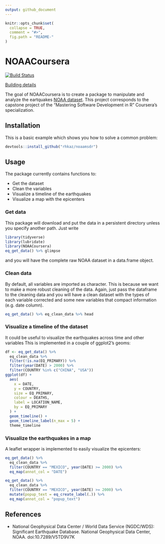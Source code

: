 ```yaml
---
output: github_document
---
```


```r
knitr::opts_chunk$set(
  collapse = TRUE,
  comment = "#>",
  fig.path = "README-"
)
```

# NOAACoursera

[![Build Status](https://travis-ci.org/JhossePaul/NOAACoursera.svg?branch=master)](https://travis-ci.org/JhossePaul/NOAACoursera) 

[Building details](https://travis-ci.org/JhossePaul/NOAACoursera)

The goal of NOAACoursera is to create a package to manipulate and analyze the
eartquakes [NOAA dataset](NOAA). This project corresponds to the capstone project of the 
"Mastering Software Development in R" Coursera's specialization.

## Installation

This is a basic example which shows you how to solve a common problem:

```r
devtools::install_github("rhkaz/noaamsdr")
```

## Usage

The package currently contains functions to:

- Get the dataset
- Clean the variables
- Visualize a timeline of the earthquakes
- Visualize a map with the epicenters

### Get data
This package will download and put the data in a persistent directory unless you
specify another path. Just write 

```r
library(tidyverse)
library(lubridate)
library(NOAACoursera)
eq_get_data() %>% glimpse
```

and you will have the complete raw NOAA dataset in a data.frame object.

### Clean data
By default, all variables are imported as character. This is because we want to
make a more robust cleaning of the data. Again, just pass the dataframe to 
the cleaning data and you will have a clean dataset with the types of each variable
corrected and some new variables that compact information (e.g. date column).

```r
eq_get_data() %>% eq_clean_data %>% head
```


### Visualize a timeline of the dataset
It could be useful to visualize the earthquakes across time and other variables
This is implemented in a couple of ggplot2's geoms: 

```r
df <- eq_get_data() %>%
  eq_clean_data %>%
  filter(!is.na(EQ_PRIMARY)) %>%
  filter(year(DATE) > 2000) %>%
  filter(COUNTRY %in% c("CHINA", "USA"))
ggplot(df) +
  aes(
    x = DATE,
    y = COUNTRY,
    size = EQ_PRIMARY,
    colour = DEATHS,
    label = LOCATION_NAME,
    by = EQ_PRIMARY
  ) +
  geom_timeline() +
  geom_timeline_label(n_max = 5) +
  theme_timeline
```

### Visualize the earthquakes in a map
A leaflet wrapper is implemented to easily visualize the epicenters:

```r
eq_get_data() %>%
  eq_clean_data %>%
  filter(COUNTRY == "MEXICO", year(DATE) >= 2000) %>%
  eq_map(annot_col = "DATE")

eq_get_data() %>%
  eq_clean_data %>%
  filter(COUNTRY == "MEXICO", year(DATE) >= 2000) %>%
  mutate(popup_text = eq_create_label(.)) %>%
  eq_map(annot_col = "popup_text")
```


## References

- National Geophysical Data Center / World Data Service (NGDC/WDS): 
  Significant Earthquake Database.
  National Geophysical Data Center, NOAA. doi:10.7289/V5TD9V7K

[NOAA]: https://www.ngdc.noaa.gov/nndc/struts/form?t=101650&s=1&d=1
